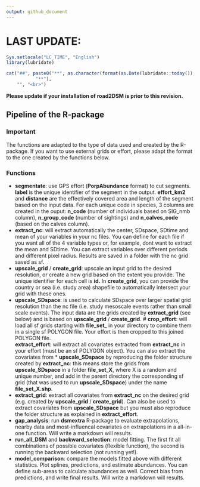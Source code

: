 ```yaml
---
output: github_document
---
```


# LAST UPDATE:
```r
Sys.setlocale("LC_TIME", "English")
library(lubridate)
```

```r
cat("##", paste0("**", as.character(format(as.Date(lubridate::today()), "%d %B %Y")),
           "**"),
    "", "<br>")
```
**Please update if your installation of road2DSM is prior to this revision.**

## Pipeline of the R-package

### Important 
The functions are adapted to the type of data used and created by the R-package. If you want to use external grids or effort, please adapt the format to the one created by the functions below.

### Functions
* **segmentate**: use GPS effort (**PorpAbundance** format) to cut segments. **label** is the unique identifier of the segment in the output. **effort_km2** and **distance** are the effectively covered area and length of the segment based on the input data. For each unique code in species, 3 columns are created in the ouput: **n_code** (number of individuals based on SIG_nmb column), **n_group_code** (number of sightings) and **n_calves_code** (based on the calves column).
* **extract_nc**: will extract automatically the center, SDspace, SDtime and mean of your variables in your nc files. You can define for each file if you want all of the 4 variable types or, for example, dont want to extract the mean and SDtime. You can extract variables over different periods and different pixel radius. Results are saved in a folder with the nc grid saved as sf. 
* **upscale_grid** / **create_grid**: upscale an input grid to the desired resolution, or create a new grid based on the extent you provide. The unique identifier for each cell is **id.** In **create_grid**, you can provide the country or sea (i.e. study area) shapefile to automatically intersect your grid with these ones.
* **upscale_SDspace**: is used to calculate SDspace over larger spatial grid resolution than the nc file (i.e. study mesoscale events rather than small scale events). The input data are the grids created by **extract_grid** (see below) and is based on **upscale_grid** / **create_grid**.
# **crop_effort**: will load all sf grids starting with **file_set_** in your directory to combine them in a single sf POLYGON file. Your effort is then cropped to this joined POLYGON file.  
**extract_effort**: will extract all covariates extracted from **extract_nc** in your effort (must be an sf POLYGON object). You can also extract the covariates from * **upscale_SDspace** by reproducing the folder structure created by **extract_nc**: this means store the grids from **upscale_SDspace** in a folder **file_set_X**, where X is a random and unique number, and add in the parent directory the corresponding sf grid (that was used to run **upscale_SDspace**) under the name **file_set_X.shp**.
* **extract_grid**: extract all covariates from **extract_nc** on the desired grid (e.g. created by **upscale_grid** / **create_grid**). Can also be used to extract covariates from **upscale_SDspace** but you must also reproduce the folder structure as explained in **extract_effort**.
* **gap_analysis**: run **dsmextra** R-package to evaluate extrapolations, nearby data and most-influencal covariates on extrapolations in a all-in-one function. Will write a markdown will results.
* **run_all_DSM** and **backward_selection**: model fitting. The first fit all combinations of possible covariates (flexible function), the second is running the backward selection (not running yet!).
* **model_comparison**: compare the models fitted above with different statistics. Plot splines, predictions, and estimate abundances. You can define sub-areas to calculate abundances as well. Correct bias from predictions, and write final results. Will write a markdown will results.
